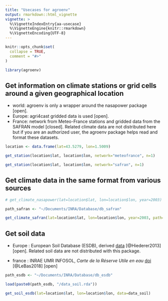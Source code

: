 ```yaml
---
title: "Usecases for agroenv"
output: rmarkdown::html_vignette
vignette: >
  %\VignetteIndexEntry{aa-usecase}
  %\VignetteEngine{knitr::rmarkdown}
  %\VignetteEncoding{UTF-8}
---
```


```r
knitr::opts_chunk$set(
  collapse = TRUE,
  comment = "#>"
)

library(agroenv)

```

## Get information on climate stations or grid cells around a given geographical location

* world: agroenv is only a wrapper around the nasapower package [open].
* Europe: agri4cast gridded data is used [open].
* France: network from Meteo-France stations and gridded data from the SAFRAN model [closed]. Related climate data are not distributed here but if you are an authorized user, the agroenv package helps read and format these datasets.

```r
location <- data.frame(lat=43.5279, lon=1.5009)

get_station(location$lat, location$lon, network="meteofrance", n=1)

get_station(location$lat, location$lon, network="safran", n=1)
```

## Get climate data in the same format from various sources

```r

# get_climate_nasapower(lat=location$lat, lon=location$lon, year=2003)
```

```r
path_safran <- "~/Documents/INRA/Database/db_safran"

get_climate_safran(lat=location$lat, lon=location$lon, year=2003, path=path_safran)

```

## Get soil data

* Europe : European Soil Database (ESDB), derived [data](http://esdac.jrc.ec.europa.eu/content/esdb-derived-data) [@Hiederer2013] [open]. Related soil data are not distributed with this package.

* france : INRAE UMR INFOSOL, *Carte de la Réserve Utile en eau* [doi](http://dx.doi.org/10.15454/JPB9RB) [@LeBas2018] [open]

```r
path_esdb <- "~/Documents/INRA/Database/db_esdb"

load(paste0(path_esdb, "/data_soil.rda"))

get_soil_esdb(lat=location$lat, lon=location$lon, data=data_soil)

```


